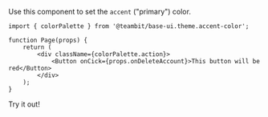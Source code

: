 
Use this component to set the `accent` ("primary") color.

```tsx
import { colorPalette } from '@teambit/base-ui.theme.accent-color';

function Page(props) {
	return (
		<div className={colorPalette.action}>
			<Button onCick={props.onDeleteAccount}>This button will be red</Button>
		</div>
	);
}
```

Try it out!
<AccentPicker />
